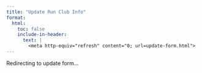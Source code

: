 ```yaml
---
title: "Update Run Club Info"
format:
  html:
    toc: false
    include-in-header:
      text: |
        <meta http-equiv="refresh" content="0; url=update-form.html">
---
```


Redirecting to update form...